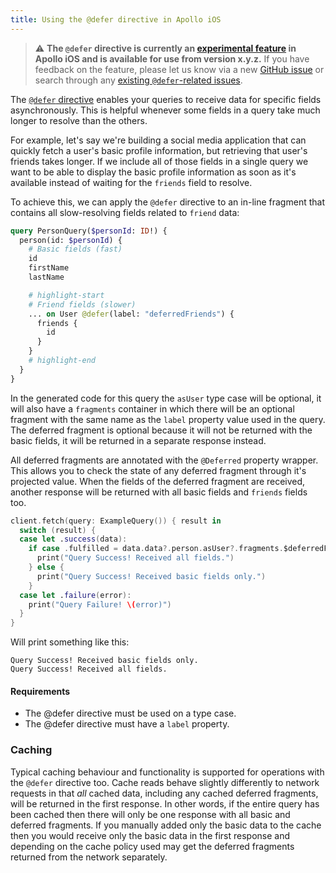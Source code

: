 ```yaml
---
title: Using the @defer directive in Apollo iOS
---
```


> ⚠️ **The `@defer` directive is currently an [experimental feature](https://www.apollographql.com/docs/resources/release-stages/#experimental-features) in Apollo iOS and is available for use from version x.y.z.** If you have feedback on the feature, please let us know via a new [GitHub issue](https://github.com/apollographql/apollo-ios/issues/new?assignees=&labels=bug%2Cneeds+investigation&projects=&template=bug_report.yaml) or search through any [existing `@defer`-related issues](https://github.com/apollographql/apollo-ios/issues?q=is%3Aissue+is%3Aopen+%22defer%22).

The [`@defer` directive](https://github.com/graphql/graphql-wg/blob/main/rfcs/DeferStream.md) enables your queries to receive data for specific fields asynchronously. This is helpful whenever some fields in a query take much longer to resolve than the others.

For example, let's say we're building a social media application that can quickly fetch a user's basic profile information, but retrieving that user's friends takes longer. If we include all of those fields in a single query we want to be able to display the basic profile information as soon as it's available instead of waiting for the `friends` field to resolve.

To achieve this, we can apply the `@defer` directive to an in-line fragment that contains all slow-resolving fields related to `friend` data:

```graphql
query PersonQuery($personId: ID!) {
  person(id: $personId) {
    # Basic fields (fast)
    id
    firstName
    lastName

    # highlight-start
    # Friend fields (slower)
    ... on User @defer(label: "deferredFriends") {
      friends {
        id
      }
    }
    # highlight-end
  }
}
```

In the generated code for this query the `asUser` type case will be optional, it will also have a `fragments` container in which there will be an optional fragment with the same name as the `label` property value used in the query. The deferred fragment is optional because it will not be returned with the basic fields, it will be returned in a separate response instead.

All deferred fragments are annotated with the `@Deferred` property wrapper. This allows you to check the state of any deferred fragment through it's projected value. When the fields of the deferred fragment are received, another response will be returned with all basic fields and `friends` fields too.

```swift
client.fetch(query: ExampleQuery()) { result in
  switch (result) {
  case let .success(data):
    if case .fulfilled = data.data?.person.asUser?.fragments.$deferredFriends {
      print("Query Success! Received all fields.")
    } else {
      print("Query Success! Received basic fields only.")
    }
  case let .failure(error):
    print("Query Failure! \(error)")
  }
}
```

Will print something like this:

```
Query Success! Received basic fields only.
Query Success! Received all fields.
```

#### Requirements
* The @defer directive must be used on a type case.
* The @defer directive must have a `label` property.

### Caching

Typical caching behaviour and functionality is supported for operations with the `@defer` directive too. Cache reads behave slightly differently to network requests in that _all_ cached data, including any cached deferred fragments, will be returned in the first response. In other words, if the entire query has been cached then there will only be one response with all basic and deferred fragments. If you manually added only the basic data to the cache then you would receive only the basic data in the first response and depending on the cache policy used may get the deferred fragments returned from the network separately.
